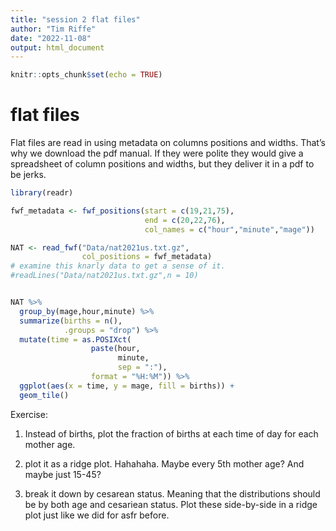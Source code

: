 ```yaml
---
title: "session 2 flat files"
author: "Tim Riffe"
date: "2022-11-08"
output: html_document
---
```


```r
knitr::opts_chunk$set(echo = TRUE)
```

# flat files

Flat files are read in using metadata on columns positions and widths. That's why we download the pdf manual. If they were polite they would give a spreadsheet of column positions and widths, but they deliver it in a pdf to be jerks.

```r
library(readr)

fwf_metadata <- fwf_positions(start = c(19,21,75),
                              end = c(20,22,76), 
                              col_names = c("hour","minute","mage"))

NAT <- read_fwf("Data/nat2021us.txt.gz", 
                col_positions = fwf_metadata)
# examine this knarly data to get a sense of it.
#readLines("Data/nat2021us.txt.gz",n = 10)


NAT %>% 
  group_by(mage,hour,minute) %>% 
  summarize(births = n(),
            .groups = "drop") %>% 
  mutate(time = as.POSIXct(
                  paste(hour, 
                        minute, 
                        sep = ":"),
                  format = "%H:%M")) %>% 
  ggplot(aes(x = time, y = mage, fill = births)) +
  geom_tile()
```

Exercise:

1. Instead of births, plot the fraction of births at each time of day for each mother age.

2. plot it as a ridge plot. Hahahaha. Maybe every 5th mother age? And maybe just 15-45?

3. break it down by cesarean status. Meaning that the distributions should be by both age and cesariean status. Plot these side-by-side in a ridge plot just like we did for asfr before.






